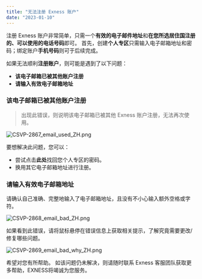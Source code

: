 ```yaml
---
title: "无法注册 Exness 账户"
date: "2023-01-10"
---
```


<Ads></Ads> 

注册 Exness 账户非常简单，只需一个**有效的电子邮件地址**和**在您所选居住国注册的、可以使用的电话号码**即可。 首先，创建**个人专区**只需输入电子邮箱地址和密码；绑定账户**手机号码**则可于后续完成。

如果无法顺利**注册账户**，则可能是遇到了以下问题：

- **该电子邮箱已被其他账户注册**
- **请输入有效电子邮箱地址**

### 该电子邮箱已被其他账户注册

> 出现此错误，则说明该电子邮箱已被其他 Exness 账户注册，无法再次使用。

![CSVP-2867_email_used_ZH.png](https://testingcf.jsdelivr.net/gh/jarlin8/OSS@main/exhelp/CSVP-2867_email_used_ZH.png)

要想解决此问题，您可以：

- 尝试点击**此处**找回您个人专区的密码。
- 换用其它电子邮箱地址进行注册。

### 请输入有效电子邮箱地址

请确认自己准确、完整地输入了电子邮箱地址，且没有不小心输入额外空格或字符。

![CSVP-2868_email_bad_ZH.png](https://testingcf.jsdelivr.net/gh/jarlin8/OSS@main/exhelp/CSVP-2868_email_bad_ZH.png)

如果看到此错误，请将鼠标悬停在错误信息上获取相关提示，了解究竟需要更改/修复哪些问题。

![CSVP-2869_email_bad_why_ZH.png](https://testingcf.jsdelivr.net/gh/jarlin8/OSS@main/exhelp/CSVP-2869_email_bad_why_ZH.png)

希望对您有所帮助。 如该问题仍未解决，则请随时联系 Exness 客服团队获取更多帮助，EXNESS将竭诚为您服务。
